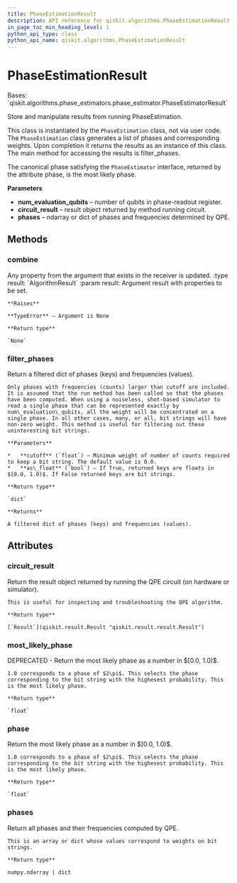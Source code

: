 ```yaml
---
title: PhaseEstimationResult
description: API reference for qiskit.algorithms.PhaseEstimationResult
in_page_toc_min_heading_level: 1
python_api_type: class
python_api_name: qiskit.algorithms.PhaseEstimationResult
---
```


# PhaseEstimationResult

<Class id="qiskit.algorithms.PhaseEstimationResult" github="https://github.com/qiskit/qiskit/tree/stable/0.22/qiskit/algorithms/phase_estimators/phase_estimation_result.py" signature="PhaseEstimationResult(num_evaluation_qubits, circuit_result, phases)">
  Bases: `qiskit.algorithms.phase_estimators.phase_estimator.PhaseEstimatorResult`

  Store and manipulate results from running PhaseEstimation.

  This class is instantiated by the `PhaseEstimation` class, not via user code. The `PhaseEstimation` class generates a list of phases and corresponding weights. Upon completion it returns the results as an instance of this class. The main method for accessing the results is filter\_phases.

  The canonical phase satisfying the `PhaseEstimator` interface, returned by the attribute phase, is the most likely phase.

  **Parameters**

  *   **num\_evaluation\_qubits** – number of qubits in phase-readout register.
  *   **circuit\_result** – result object returned by method running circuit.
  *   **phases** – ndarray or dict of phases and frequencies determined by QPE.

  ## Methods

  ### combine

  <Function id="qiskit.algorithms.PhaseEstimationResult.combine" name="combine" signature="PhaseEstimationResult.combine(result)">
    Any property from the argument that exists in the receiver is updated. :type result: `AlgorithmResult` :param result: Argument result with properties to be set.

    **Raises**

    **TypeError** – Argument is None

    **Return type**

    `None`
  </Function>

  ### filter\_phases

  <Function id="qiskit.algorithms.PhaseEstimationResult.filter_phases" name="filter_phases" signature="PhaseEstimationResult.filter_phases(cutoff=0.0, as_float=True)">
    Return a filtered dict of phases (keys) and frequencies (values).

    Only phases with frequencies (counts) larger than cutoff are included. It is assumed that the run method has been called so that the phases have been computed. When using a noiseless, shot-based simulator to read a single phase that can be represented exactly by num\_evaluation\_qubits, all the weight will be concentrated on a single phase. In all other cases, many, or all, bit strings will have non-zero weight. This method is useful for filtering out these uninteresting bit strings.

    **Parameters**

    *   **cutoff** (`float`) – Minimum weight of number of counts required to keep a bit string. The default value is 0.0.
    *   **as\_float** (`bool`) – If True, returned keys are floats in $[0.0, 1.0)$. If False returned keys are bit strings.

    **Return type**

    `dict`

    **Returns**

    A filtered dict of phases (keys) and frequencies (values).
  </Function>

  ## Attributes

  ### circuit\_result

  <Attribute id="qiskit.algorithms.PhaseEstimationResult.circuit_result" name="circuit_result">
    Return the result object returned by running the QPE circuit (on hardware or simulator).

    This is useful for inspecting and troubleshooting the QPE algorithm.

    **Return type**

    [`Result`](qiskit.result.Result "qiskit.result.result.Result")
  </Attribute>

  ### most\_likely\_phase

  <Attribute id="qiskit.algorithms.PhaseEstimationResult.most_likely_phase" name="most_likely_phase">
    DEPRECATED - Return the most likely phase as a number in $[0.0, 1.0)$.

    1.0 corresponds to a phase of $2\pi$. This selects the phase corresponding to the bit string with the highesest probability. This is the most likely phase.

    **Return type**

    `float`
  </Attribute>

  ### phase

  <Attribute id="qiskit.algorithms.PhaseEstimationResult.phase" name="phase">
    Return the most likely phase as a number in $[0.0, 1.0)$.

    1.0 corresponds to a phase of $2\pi$. This selects the phase corresponding to the bit string with the highesest probability. This is the most likely phase.

    **Return type**

    `float`
  </Attribute>

  ### phases

  <Attribute id="qiskit.algorithms.PhaseEstimationResult.phases" name="phases">
    Return all phases and their frequencies computed by QPE.

    This is an array or dict whose values correspond to weights on bit strings.

    **Return type**

    numpy.ndarray | dict
  </Attribute>
</Class>

